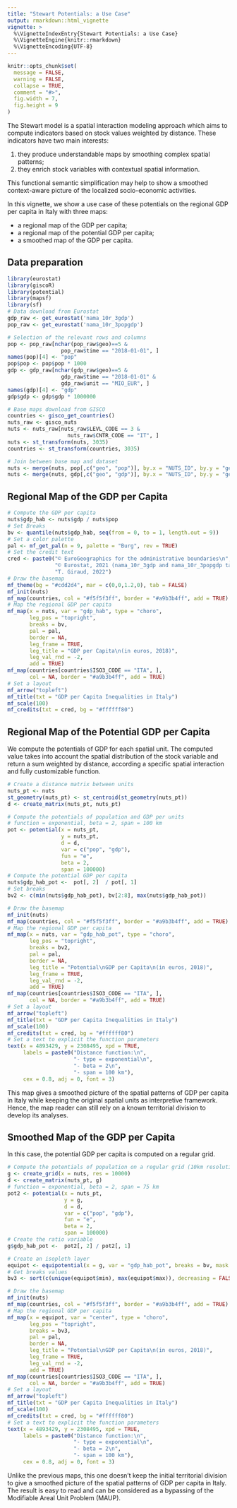```yaml
---
title: "Stewart Potentials: a Use Case"
output: rmarkdown::html_vignette
vignette: >
  %\VignetteIndexEntry{Stewart Potentials: a Use Case}
  %\VignetteEngine{knitr::rmarkdown}
  %\VignetteEncoding{UTF-8}
---
```


```r

knitr::opts_chunk$set(
  message = FALSE, 
  warning = FALSE,
  collapse = TRUE,
  comment = "#>", 
  fig.width = 7,
  fig.height = 9
)

```


The Stewart model is a spatial interaction modeling approach which aims to compute indicators based on stock values weighted by distance. These indicators have two main interests:

1. they produce understandable maps by smoothing complex spatial patterns;
2. they enrich stock variables with contextual spatial information.

This functional semantic simplification may help to show a smoothed context-aware picture of the localized socio-economic activities.

In this vignette, we show a use case of these potentials on the regional GDP per capita in Italy with three maps:

* a regional map of the GDP per capita;
* a regional map of the potential GDP per capita;
* a smoothed map of the GDP per capita.

## Data preparation

```r
library(eurostat)
library(giscoR)
library(potential)
library(mapsf)
library(sf)
# Data download from Eurostat
gdp_raw <- get_eurostat('nama_10r_3gdp')
pop_raw <- get_eurostat('nama_10r_3popgdp')

# Selection of the relevant rows and columns
pop <- pop_raw[nchar(pop_raw$geo)==5 & 
                 pop_raw$time == "2018-01-01", ]
names(pop)[4] <- "pop"
pop$pop <- pop$pop * 1000
gdp <- gdp_raw[nchar(gdp_raw$geo)==5 & 
                 gdp_raw$time == "2018-01-01" &
                 gdp_raw$unit == "MIO_EUR", ]
names(gdp)[4] <- "gdp"
gdp$gdp <- gdp$gdp * 1000000

# Base maps download from GISCO  
countries <- gisco_get_countries()
nuts_raw <- gisco_nuts
nuts <- nuts_raw[nuts_raw$LEVL_CODE == 3 & 
                   nuts_raw$CNTR_CODE == "IT", ]
nuts <- st_transform(nuts, 3035)
countries <- st_transform(countries, 3035)

# Join between base map and dataset
nuts <- merge(nuts, pop[,c("geo", "pop")], by.x = "NUTS_ID", by.y = "geo", all.x = T)
nuts <- merge(nuts, gdp[,c("geo", "gdp")], by.x = "NUTS_ID", by.y = "geo", all.x = T)
```




## Regional Map of the GDP per Capita

```r
# Compute the GDP per capita
nuts$gdp_hab <- nuts$gdp / nuts$pop
# Set Breaks
bv <- quantile(nuts$gdp_hab, seq(from = 0, to = 1, length.out = 9))
# Set a color palette
pal <- mf_get_pal(n = 9, palette = "Burg", rev = TRUE)
# Set the credit text
cred <- paste0("© EuroGeographics for the administrative boundaries\n",
               "© Eurostat, 2021 (nama_10r_3gdp and nama_10r_3popgdp tables)\n",
               "T. Giraud, 2022")
# Draw the basemap
mf_theme(bg = "#cdd2d4", mar = c(0,0,1.2,0), tab = FALSE)
mf_init(nuts)
mf_map(countries, col = "#f5f5f3ff", border = "#a9b3b4ff", add = TRUE)
# Map the regional GDP per capita
mf_map(x = nuts, var = "gdp_hab", type = "choro",
       leg_pos = "topright",
       breaks = bv, 
       pal = pal, 
       border = NA, 
       leg_frame = TRUE, 
       leg_title = "GDP per Capita\n(in euros, 2018)",
       leg_val_rnd = -2, 
       add = TRUE)
mf_map(countries[countries$ISO3_CODE == "ITA", ], 
       col = NA, border = "#a9b3b4ff", add = TRUE)
# Set a layout
mf_arrow("topleft")
mf_title(txt = "GDP per Capita Inequalities in Italy")
mf_scale(100)
mf_credits(txt = cred, bg = "#ffffff80")
```


## Regional Map of the Potential GDP per Capita

We compute the potentials of GDP for each spatial unit.
The computed value takes into account the spatial distribution of the stock variable and return a sum weighted by distance,
according a specific spatial interaction and fully customizable function.

```r
# Create a distance matrix between units
nuts_pt <- nuts
st_geometry(nuts_pt) <- st_centroid(st_geometry(nuts_pt))
d <- create_matrix(nuts_pt, nuts_pt)

# Compute the potentials of population and GDP per units
# function = exponential, beta = 2, span = 100 km
pot <- potential(x = nuts_pt, 
                 y = nuts_pt, 
                 d = d, 
                 var = c("pop", "gdp"), 
                 fun = "e",  
                 beta = 2, 
                 span = 100000)
# Compute the potential GDP per capita
nuts$gdp_hab_pot <-  pot[, 2]  / pot[, 1]
# Set breaks
bv2 <- c(min(nuts$gdp_hab_pot), bv[2:8], max(nuts$gdp_hab_pot))

# Draw the basemap
mf_init(nuts)
mf_map(countries, col = "#f5f5f3ff", border = "#a9b3b4ff", add = TRUE)
# Map the regional GDP per capita
mf_map(x = nuts, var = "gdp_hab_pot", type = "choro",
       leg_pos = "topright",
       breaks = bv2, 
       pal = pal, 
       border = NA, 
       leg_title = "Potential\nGDP per Capita\n(in euros, 2018)",
       leg_frame = TRUE,
       leg_val_rnd = -2, 
       add = TRUE)
mf_map(countries[countries$ISO3_CODE == "ITA", ], 
       col = NA, border = "#a9b3b4ff", add = TRUE)
# Set a layout
mf_arrow("topleft")
mf_title(txt = "GDP per Capita Inequalities in Italy")
mf_scale(100)
mf_credits(txt = cred, bg = "#ffffff80")
# Set a text to explicit the function parameters
text(x = 4893429, y = 2308495, xpd = TRUE,
     labels = paste0("Distance function:\n",
                     "- type = exponential\n",
                     "- beta = 2\n", 
                     "- span = 100 km"),
     cex = 0.8, adj = 0, font = 3)
```

This map gives a smoothed picture of the spatial patterns of GDP per capita in Italy while keeping the original spatial units as interpretive framework.
Hence, the map reader can still rely on a known territorial division to develop its analyses.


## Smoothed Map of the GDP per Capita

In this case, the potential GDP per capita is computed on a regular grid.

```r
# Compute the potentials of population on a regular grid (10km resolution)
g <- create_grid(x = nuts, res = 10000)
d <- create_matrix(nuts_pt, g)
# function = exponential, beta = 2, span = 75 km
pot2 <- potential(x = nuts_pt, 
                  y = g, 
                  d = d, 
                  var = c("pop", "gdp"), 
                  fun = "e",  
                  beta = 2, 
                  span = 100000)
# Create the ratio variable
g$gdp_hab_pot <-  pot2[, 2] / pot2[, 1]

# Create an isopleth layer
equipot <- equipotential(x = g, var = "gdp_hab_pot", breaks = bv, mask = nuts)
# Get breaks values
bv3 <- sort(c(unique(equipot$min), max(equipot$max)), decreasing = FALSE)

# Draw the basemap
mf_init(nuts)
mf_map(countries, col = "#f5f5f3ff", border = "#a9b3b4ff", add = TRUE)
# Map the regional GDP per capita
mf_map(x = equipot, var = "center", type = "choro",
       leg_pos = "topright",
       breaks = bv3, 
       pal = pal, 
       border = NA, 
       leg_title = "Potential\nGDP per Capita\n(in euros, 2018)",
       leg_frame = TRUE,
       leg_val_rnd = -2, 
       add = TRUE)
mf_map(countries[countries$ISO3_CODE == "ITA", ], 
       col = NA, border = "#a9b3b4ff", add = TRUE)
# Set a layout
mf_arrow("topleft")
mf_title(txt = "GDP per Capita Inequalities in Italy")
mf_scale(100)
mf_credits(txt = cred, bg = "#ffffff80")
# Set a text to explicit the function parameters
text(x = 4893429, y = 2308495, xpd = TRUE,
     labels = paste0("Distance function:\n",
                     "- type = exponential\n",
                     "- beta = 2\n", 
                     "- span = 100 km"),
     cex = 0.8, adj = 0, font = 3)
```

Unlike the previous maps, this one doesn't keep the initial territorial division to give a smoothed picture of the spatial patterns of GDP per capita in Italy. 
The result is easy to read and can be considered as a bypassing of the Modifiable Areal Unit Problem (MAUP).
